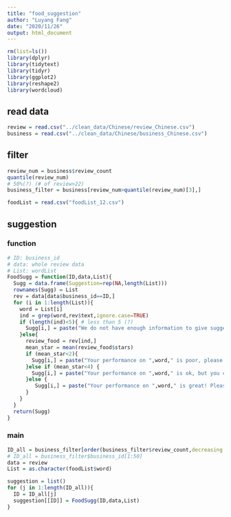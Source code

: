 ```yaml
---
title: "food_suggestion"
author: "Luyang Fang"
date: "2020/11/26"
output: html_document
---
```


```r
rm(list=ls())
library(dplyr)
library(tidytext)
library(tidyr)
library(ggplot2)
library(reshape2)
library(wordcloud)
```


## read data

```r
review = read.csv("../clean_data/Chinese/review_Chinese.csv")
business = read.csv("../clean_data/Chinese/business_Chinese.csv")
```

## filter
```r
review_num = business$review_count
quantile(review_num)
# 50%(?) (# of review>22)
business_filter = business[review_num>quantile(review_num)[3],]
```


```r
foodList = read.csv("foodList_12.csv")
```


## suggestion

### function
```r
# ID: business_id
# data: whole review data
# List: wordList
FoodSugg = function(ID,data,List){
  Sugg = data.frame(Suggestion=rep(NA,length(List)))
  rownames(Sugg) = List
  rev = data[data$business_id==ID,]
  for (i in 1:length(List)){
    word = List[i]
    ind = grep(word,rev$text,ignore.case=TRUE)
    if (length(ind)<5){ # less than 5 (?)
      Sugg[i,] = paste("We do not have enough information to give suggestion about ",word,sep='')
    }else{
      review_food = rev[ind,]
      mean_star = mean(review_food$stars)
      if (mean_star<2){
        Sugg[i,] = paste("Your performance on ",word," is poor, please pay attention to making improvement.",sep='')
      }else if (mean_star<4) {
        Sugg[i,] = paste("Your performance on ",word," is ok, but you can also make effort to make it better.",sep='')
      }else {
         Sugg[i,] = paste("Your performance on ",word," is great! Please keep that.",sep='')
      }
    }
  }
  return(Sugg)
}
```


### main
```r
ID_all = business_filter[order(business_filter$review_count,decreasing = T),]$business_id[1:50] # try first 50 business 
# ID_all = business_filter$business_id[1:50]
data = review
List = as.character(foodList$word)

suggestion = list()
for (j in 1:length(ID_all)){
  ID = ID_all[j]
  suggestion[[ID]] = FoodSugg(ID,data,List)
}
```



